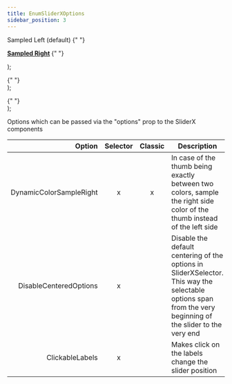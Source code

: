 ```yaml
---
title: EnumSliderXOptions
sidebar_position: 3
---
```



  <div>
    <p></p>
    <p>
      Sampled Left (default)
      <SliderXSelector
        optionCount={5}
        colors={["#3cc9a3", "#2f8eb8"]}
        className={"sampleRightExample"}
        animationTime={100}
        defaultOptionIndex={2}
      >
        {" "}
      </SliderXSelector>
    </p>
    <p></p>
    <p>
      <b>
        <u>Sampled Right</u>
      </b>
      <SliderXSelector
        optionCount={5}
        colors={["#3cc9a3", "#2f8eb8"]}
        className={"sampleRightExample"}
        animationTime={100}
        defaultOptionIndex={2}
        options={EnumSliderXOptions.DynamicColorSampleRight}
      >
        {" "}
      </SliderXSelector>
    </p>
  </div>
);

  <div>
    <p></p>
    <SliderXSelector
      optionCount={5}
      colors={["#3cc9a3", "#2f8eb8"]}
      className={"sampleRightExample"}
      animationTime={100}
      defaultOptionIndex={0}
      options={EnumSliderXOptions.DisableCenteredOptions}
    >
      {" "}
    </SliderXSelector>
  </div>
);

  <div>
    <p></p>
    <SliderXSelector
      optionCount={5}
      colors={["#3cc9a3", "#2f8eb8", "#6617a3", "#dea002", "#e00000"]}
      className={"sampleRightExample"}
      labels={[
        "click text for \nindex 0",
        "click text for \nindex 1",
        "click text for \nindex 2",
        "click text for \nindex 3",
        "click text for \nindex 4",
      ]}
      animationTime={100}
      defaultOptionIndex={0}
      options={EnumSliderXOptions.ClickableLabels}
    >
      {" "}
    </SliderXSelector>
  </div>
);

Options which can be passed via the "options" prop to the SliderX components

|                  Option | Selector | Classic | Description                                                                                                                                                                                                                 |
| ----------------------: | :------: | :-----: | --------------------------------------------------------------------------------------------------------------------------------------------------------------------------------------------------------------------------- |
| DynamicColorSampleRight |    x     |    x    | In case of the thumb being exactly between two colors, sample the right side color of the thumb instead of the left side <SliderXExampleColorSample></SliderXExampleColorSample>                                            |
|  DisableCenteredOptions |    x     |         | Disable the default centering of the options in SliderXSelector. This way the selectable options span from the very beginning of the slider to the very end <SliderXExampleDisableCentered></SliderXExampleDisableCentered> |
|         ClickableLabels |    x     |         | Makes click on the labels change the slider position <SliderXExampleClickableLabels></SliderXExampleClickableLabels>                                                                                                        |
